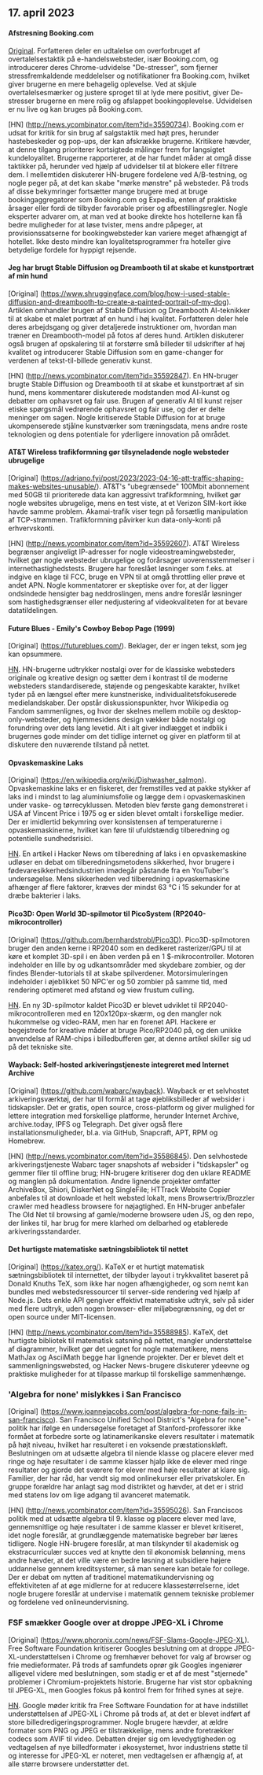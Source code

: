

<CallToAction />

<Steps>

## 17. april 2023

#### Afstresning Booking.com

[Original](https://www.alexcharlton.co/projects/booking-com-de-stresser).
Forfatteren deler en udtalelse om overforbruget af overtalelsestaktik på e-handelswebsteder, især Booking.com, og introducerer deres Chrome-udvidelse "De-stresser", som fjerner stressfremkaldende meddelelser og notifikationer fra Booking.com, hvilket giver brugerne en mere behagelig oplevelse. Ved at skjule overtalelsesmærker og justere sproget til at lyde mere positivt, giver De-stresser brugerne en mere rolig og afslappet bookingoplevelse. Udvidelsen er nu live og kan bruges på Booking.com.

[HN] (http://news.ycombinator.com/item?id=35590734).
Booking.com er udsat for kritik for sin brug af salgstaktik med højt pres, herunder hastebeskeder og pop-ups, der kan afskrække brugerne. Kritikere hævder, at denne tilgang prioriterer kortsigtede målinger frem for langsigtet kundeloyalitet. Brugerne rapporterer, at de har fundet måder at omgå disse taktikker på, herunder ved hjælp af udvidelser til at blokere eller filtrere dem. I mellemtiden diskuterer HN-brugere fordelene ved A/B-testning, og nogle peger på, at det kan skabe "mørke mønstre" på websteder. På trods af disse bekymringer fortsætter mange brugere med at bruge bookingaggregatorer som Booking.com og Expedia, enten af praktiske årsager eller fordi de tilbyder favorable priser og afbestillingsregler. Nogle eksperter advarer om, at man ved at booke direkte hos hotellerne kan få bedre muligheder for at løse tvister, mens andre påpeger, at provisionssatserne for bookingwebsteder kan variere meget afhængigt af hotellet. Ikke desto mindre kan loyalitetsprogrammer fra hoteller give betydelige fordele for hyppigt rejsende.

#### Jeg har brugt Stable Diffusion og Dreambooth til at skabe et kunstportræt af min hund

[Original] (https://www.shruggingface.com/blog/how-i-used-stable-diffusion-and-dreambooth-to-create-a-painted-portrait-of-my-dog).
Artiklen omhandler brugen af Stable Diffusion og Dreambooth AI-teknikker til at skabe et malet portræt af en hund i høj kvalitet. Forfatteren deler hele deres arbejdsgang og giver detaljerede instruktioner om, hvordan man træner en Dreambooth-model på fotos af deres hund. Artiklen diskuterer også brugen af opskalering til at forstørre små billeder til udskrifter af høj kvalitet og introducerer Stable Diffusion som en game-changer for verdenen af tekst-til-billede generativ kunst.

[HN] (http://news.ycombinator.com/item?id=35592847).
En HN-bruger brugte Stable Diffusion og Dreambooth til at skabe et kunstportræt af sin hund, mens kommentarer diskuterede modstanden mod AI-kunst og debatter om ophavsret og fair use. Brugen af generativ AI til kunst rejser etiske spørgsmål vedrørende ophavsret og fair use, og der er delte meninger om sagen. Nogle kritiserede Stable Diffusion for at bruge ukompenserede stjålne kunstværker som træningsdata, mens andre roste teknologien og dens potentiale for yderligere innovation på området.

#### AT&T Wireless trafikformning gør tilsyneladende nogle websteder ubrugelige

[Original] (https://adriano.fyi/post/2023/2023-04-16-att-traffic-shaping-makes-websites-unusable/).
AT&T's "ubegrænsede" 100Mbit abonnement med 50GB til prioriterede data kan aggressivt trafikformning, hvilket gør nogle websites ubrugelige, mens en test viste, at et Verizon SIM-kort ikke havde samme problem. Akamai-trafik viser tegn på forsætlig manipulation af TCP-strømmen. Trafikformning påvirker kun data-only-konti på erhvervskonti.

[HN] (http://news.ycombinator.com/item?id=35592607).
AT&T Wireless begrænser angiveligt IP-adresser for nogle videostreamingwebsteder, hvilket gør nogle websteder ubrugelige og forårsager uoverensstemmelser i internethastighedstests. Brugere har foreslået løsninger som f.eks. at indgive en klage til FCC, bruge en VPN til at omgå throttling eller prøve et andet APN. Nogle kommentatorer er skeptiske over for, at der ligger ondsindede hensigter bag neddroslingen, mens andre foreslår løsninger som hastighedsgrænser eller nedjustering af videokvaliteten for at bevare datatildelingen.

#### Future Blues - Emily's Cowboy Bebop Page (1999)

[Original] (https://futureblues.com/).
Beklager, der er ingen tekst, som jeg kan opsummere.

[HN](http://news.ycombinator.com/item?id=35589124).
HN-brugerne udtrykker nostalgi over for de klassiske websteders originale og kreative design og sætter dem i kontrast til de moderne websteders standardiserede, støjende og pengeskabte karakter, hvilket tyder på en længsel efter mere kunstneriske, individualitetsfokuserede medielandskaber. Der opstår diskussionspunkter, hvor Wikipedia og Fandom sammenlignes, og hvor der skelnes mellem mobile og desktop-only-websteder, og hjemmesidens design vækker både nostalgi og forundring over dets lang levetid. Alt i alt giver indlægget et indblik i brugernes gode minder om det tidlige internet og giver en platform til at diskutere den nuværende tilstand på nettet.

#### Opvaskemaskine Laks

[Original] (https://en.wikipedia.org/wiki/Dishwasher_salmon).
Opvaskemaskine laks er en fiskeret, der fremstilles ved at pakke stykker af laks ind i mindst to lag aluminiumsfolie og lægge dem i opvaskemaskinen under vaske- og tørrecyklussen. Metoden blev første gang demonstreret i USA af Vincent Price i 1975 og er siden blevet omtalt i forskellige medier. Der er imidlertid bekymring over konsistensen af temperaturerne i opvaskemaskinerne, hvilket kan føre til ufuldstændig tilberedning og potentielle sundhedsrisici.

[HN](http://news.ycombinator.com/item?id=35586683).
En artikel i Hacker News om tilberedning af laks i en opvaskemaskine udløser en debat om tilberedningsmetodens sikkerhed, hvor brugere i fødevaresikkerhedsindustrien imødegår påstande fra en YouTuber's undersøgelse. Mens sikkerheden ved tilberedning i opvaskemaskine afhænger af flere faktorer, kræves der mindst 63 °C i 15 sekunder for at dræbe bakterier i laks.

#### Pico3D: Open World 3D-spilmotor til PicoSystem (RP2040-mikrocontroller)

[Original] (https://github.com/bernhardstrobl/Pico3D).
Pico3D-spilmotoren bruger den anden kerne i RP2040 som en dedikeret rasterizer/GPU til at køre et komplet 3D-spil i en åben verden på en 1 $-mikrocontroller. Motoren indeholder en lille by og udkantsområder med skydebare zombier, og der findes Blender-tutorials til at skabe spilverdener. Motorsimuleringen indeholder i øjeblikket 50 NPC'er og 50 zombier på samme tid, med rendering optimeret med afstand og view frustum culling.

[HN](http://news.ycombinator.com/item?id=35589172).
En ny 3D-spilmotor kaldet Pico3D er blevet udviklet til RP2040-mikrocontrolleren med en 120x120px-skærm, og den mangler nok hukommelse og video-RAM, men har en forenet API. Hackere er begejstrede for kreative måder at bruge Pico/RP2040 på, og den unikke anvendelse af RAM-chips i billedbufferen gør, at denne artikel skiller sig ud på det tekniske site.

#### Wayback: Self-hosted arkiveringstjeneste integreret med Internet Archive

[Original] (https://github.com/wabarc/wayback).
Wayback er et selvhostet arkiveringsværktøj, der har til formål at tage øjebliksbilleder af websider i tidskapsler. Det er gratis, open source, cross-platform og giver mulighed for lettere integration med forskellige platforme, herunder Internet Archive, archive.today, IPFS og Telegraph. Det giver også flere installationsmuligheder, bl.a. via GitHub, Snapcraft, APT, RPM og Homebrew.

[HN] (http://news.ycombinator.com/item?id=35586845).
Den selvhostede arkiveringstjeneste Wabarc tager snapshots af websider i "tidskapsler" og gemmer filer til offline brug; HN-brugere kritiserer dog den uklare README og manglen på dokumentation. Andre lignende projekter omfatter ArchiveBox, Shiori, DiskerNet og SingleFile; HTTrack Website Copier anbefales til at downloade et helt websted lokalt, mens Browsertrix/Brozzler crawler med headless browsere for nøjagtighed. En HN-bruger anbefaler The Old Net til browsing af gamle/moderne browsere uden JS, og den repo, der linkes til, har brug for mere klarhed om delbarhed og etablerede arkiveringsstandarder.

#### Det hurtigste matematiske sætningsbibliotek til nettet

[Original] (https://katex.org/).
KaTeX er et hurtigt matematisk sætningsbibliotek til internettet, der tilbyder layout i trykkvalitet baseret på Donald Knuths TeX, som ikke har nogen afhængigheder, og som nemt kan bundles med webstedsressourcer til server-side rendering ved hjælp af Node.js. Dets enkle API gengiver effektivt matematiske udtryk, selv på sider med flere udtryk, uden nogen browser- eller miljøbegrænsning, og det er open source under MIT-licensen.

[HN] (http://news.ycombinator.com/item?id=35588985).
KaTeX, det hurtigste bibliotek til matematisk satsning på nettet, mangler understøttelse af diagrammer, hvilket gør det uegnet for nogle matematikere, mens MathJax og AsciiMath begge har lignende projekter. Der er blevet delt et sammenligningswebsted, og Hacker News-brugere diskuterer ydeevne og praktiske muligheder for at tilpasse markup til forskellige sammenhænge.

### 'Algebra for none' mislykkes i San Francisco

[Original] (https://www.joannejacobs.com/post/algebra-for-none-fails-in-san-francisco).
San Francisco Unified School District's "Algebra for none"-politik har ifølge en undersøgelse foretaget af Stanford-professorer ikke formået at forbedre sorte og latinamerikanske elevers resultater i matematik på højt niveau, hvilket har resulteret i en voksende præstationskløft. Beslutningen om at udsætte algebra til niende klasse og placere elever med ringe og høje resultater i de samme klasser hjalp ikke de elever med ringe resultater og gjorde det sværere for elever med høje resultater at klare sig. Familier, der har råd, har vendt sig mod onlinekurser eller privatskoler. En gruppe forældre har anlagt sag mod distriktet og hævder, at det er i strid med statens lov om lige adgang til avanceret matematik.

[HN] (http://news.ycombinator.com/item?id=35595026).
San Franciscos politik med at udsætte algebra til 9. klasse og placere elever med lave, gennemsnitlige og høje resultater i de samme klasser er blevet kritiseret, idet nogle foreslår, at grundlæggende matematiske begreber bør læres tidligere. Nogle HN-brugere foreslår, at man tilskynder til akademisk og ekstracurriculær succes ved at knytte den til økonomisk belønning, mens andre hævder, at det ville være en bedre løsning at subsidiere højere uddannelse gennem kreditsystemer, så man senere kan betale for college. Der er debat om nytten af traditionel matematikundervisning og effektiviteten af at øge midlerne for at reducere klassestørrelserne, idet nogle brugere foreslår at undervise i matematik gennem tekniske problemer og fordelene ved onlineundervisning.

### FSF smækker Google over at droppe JPEG-XL i Chrome

[Original] (https://www.phoronix.com/news/FSF-Slams-Google-JPEG-XL).
Free Software Foundation kritiserer Googles beslutning om at droppe JPEG-XL-understøttelsen i Chrome og fremhæver behovet for valg af browser og frie medieformater. På trods af samfundets oprør gik Googles ingeniører alligevel videre med beslutningen, som stadig er et af de mest "stjernede" problemer i Chromium-projektets historie. Brugerne har vist stor opbakning til JPEG-XL, men Googles fokus på kontrol frem for frihed synes at sejre.

[HN](http://news.ycombinator.com/item?id=35589179).
Google møder kritik fra Free Software Foundation for at have indstillet understøttelsen af JPEG-XL i Chrome på trods af, at det er blevet indført af store billedredigeringsprogrammer. Nogle brugere hævder, at ældre formater som PNG og JPEG er tilstrækkelige, mens andre foretrækker codecs som AVIF til video. Debatten drejer sig om levedygtigheden og vedtagelsen af nye billedformater i økosystemet, hvor industriens støtte til og interesse for JPEG-XL er noteret, men vedtagelsen er afhængig af, at alle større browsere understøtter det.

</Steps>